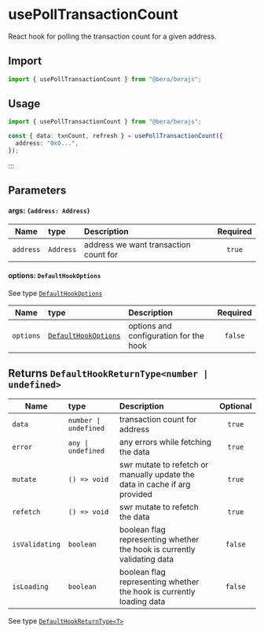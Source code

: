# usePollTransactionCount

React hook for polling the transaction count for a given address.

## Import

```ts twoslash
import { usePollTransactionCount } from "@bera/berajs";
```

## Usage

```ts twoslash [example.ts]
import { usePollTransactionCount } from "@bera/berajs";

const { data: txnCount, refresh } = usePollTransactionCount({
  address: "0x0...",
});
```

:::

## Parameters

#### args: `{address: Address}`

| Name   | type     | Description                                               | Required |
| ------ | :------- | :-------------------------------------------------------- | :------: |
| `address` | `Address` | address we want transaction count for |  `true`  |

#### options: `DefaultHookOptions`

See type [`DefaultHookOptions`](/types/DefaultHookOptions/)

| Name      | type                                               | Description                            | Required |
| --------- | :------------------------------------------------- | :------------------------------------- | :------: |
| `options` | [`DefaultHookOptions`](/types/DefaultHookOptions/) | options and configuration for the hook | `false`  |



## Returns `DefaultHookReturnType<number | undefined>`


| Name           | type                                | Description                                                                | Optional |
| -------------- | :---------------------------------- | :------------------------------------------------------------------------- | :------: |
| `data`         | `number \| undefined`        | transaction count for address                                         |  `true`  |
| `error`        | `any \| undefined`                  | any errors while fetching the data                                         |  `true`  |
| `mutate`       | `() => void` | swr mutate to refetch or manually update the data in cache if arg provided |  `true`  |
| `refetch`      | `() => void`                        | swr mutate to refetch the data                                             |  `true`  |
| `isValidating` | `boolean`                           | boolean flag representing whether the hook is currently validating data    | `false`  |
| `isLoading`    | `boolean`                           | boolean flag representing whether the hook is currently loading data       | `false`  |

See type [`DefaultHookReturnType<T>`](/types/DefaultHookReturnType/)
